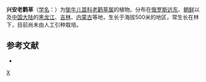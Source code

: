 {{Speciesbox 
| taxon = Geranium maximowiczii
| authority = Regel et Maack
}}
'''兴安老鹳草'''（[[学名|学名]]：{{lang|la|''Geranium maximowiczii''}}）为[[牻牛儿苗科|牻牛儿苗科]][[老鹳草属|老鹳草属]]的植物。分布在[[俄罗斯远东|俄罗斯远东]]、[[朝鲜|朝鲜]]以及[[中国大陆|中国大陆]]的[[黑龙江|黑龙江]]、[[吉林|吉林]]、[[内蒙古|内蒙古]]等地，生长于海拔500米的地区，常生长在林下，目前尚未由人工引种栽培。

== 参考文献 ==
<div class="references-small">
* {{cite web| url =http://www.bioinfo.cn/db05/KmzwSpecies.php?action=view&id=9702| title =兴安老鹳草| work =《中国高等植物数据库全库》| publisher =中国科学院微生物研究所| author =昆明植物研究所| accessdate =2009-02-24| deadurl =yes| archiveurl =https://web.archive.org/web/20160305031051/http://www.bioinfo.cn/db05/KmzwSpecies.php?action=view&id=9702| archivedate =2016-03-05}}
</div>
{{Taxonbar|from=Q10894192}}

[[Category:老鹳草属|X]]